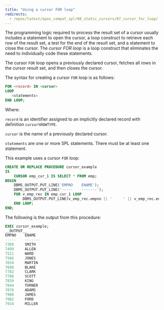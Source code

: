 ```yaml
---
title: "Using a cursor FOR loop"
redirects:
  - /epas/latest/epas_compat_spl/08_static_cursors/07_cursor_for_loop/ #generated for docs/epas/reorg-role-use-case-mode
---
```


<div id="cursor_for_loop" class="registered_link"></div>

The programming logic required to process the result set of a cursor usually includes a statement to open the cursor, a loop construct to retrieve each row of the result set, a test for the end of the result set, and a statement to close the cursor. The *cursor FOR loop* is a loop construct that eliminates the need to individually code these statements.

The cursor `FOR` loop opens a previously declared cursor, fetches all rows in the cursor result set, and then closes the cursor.

The syntax for creating a cursor `FOR` loop is as follows:

```sql
FOR <record> IN <cursor>
LOOP
   <statements>
END LOOP;
```

Where:

`record` is an identifier assigned to an implicitly declared record with definition `cursor%ROWTYPE`. 

`cursor` is the name of a previously declared cursor. 

`statements` are one or more SPL statements. There must be at least one statement.

This example uses a cursor `FOR` loop:

```sql
CREATE OR REPLACE PROCEDURE cursor_example
IS
    CURSOR emp_cur_1 IS SELECT * FROM emp;
BEGIN
    DBMS_OUTPUT.PUT_LINE('EMPNO    ENAME');
    DBMS_OUTPUT.PUT_LINE('-----    -------');
    FOR v_emp_rec IN emp_cur_1 LOOP
        DBMS_OUTPUT.PUT_LINE(v_emp_rec.empno || '     ' || v_emp_rec.ename);
    END LOOP;
END;
```

The following is the output from this procedure:

```sql
EXEC cursor_example;
__OUTPUT__
EMPNO    ENAME
-----    -------
7369     SMITH
7499     ALLEN
7521     WARD
7566     JONES
7654     MARTIN
7698     BLAKE
7782     CLARK
7788     SCOTT
7839     KING
7844     TURNER
7876     ADAMS
7900     JAMES
7902     FORD
7934     MILLER
```
